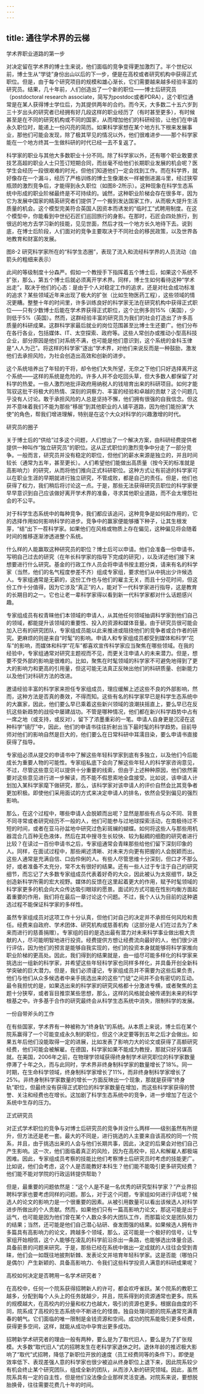 ```yaml
---
---
---
```

title: 通往学术界的云梯
---





学术界职业道路的第一步


对决定留在学术界的博士生来说，他们面临的竞争变得更加激烈了。半个世纪以前，博士生从“学徒”身份出山以后的下一步，便是在高校或者研究机构中获得正式职位。但是，由于每个研究项目的规模和雄心渐长，它们需要越来越多经验丰富的研究员。结果，几十年前，人们创造出了一个新的职位——博士后研究员（postdoctoral research associate，简写为postdoc或者PDRA），这个职位通常是在某人获得博士学位后，为其提供两年的合约。而今天，大多数二十五六岁到三十岁出头的研究者已经拥有好几段这样的职业经历了（有时甚至更多），有时候甚至是在不同的研究机构或不同的国家，从而增加他们的科研经验，让他们在申请永久职位时，能递上一份闪亮的简历。如果科学家想在某个地方扎下根来发展事业，那他们可能会发现，除了极其罕见的情况以外，他们很难进步——那个科学家能在一个地方终其一生做科研的时代已经一去不复返了。

科学家的职业与其他大多数职业十分不同。除了科学家以外，还有哪个职业敢要求技艺高超的职业人士只签订短期合同，而丝毫不给他们长期职业发展的机会呢？医学生会经历一段很艰难的时光，但他们知道他们一定会找到工作。而在科学界，就好像存在一个漏斗，经历了严格训练的博士生像潮水一样被倒进漏斗里，经过狭窄瓶颈的激烈竞争后，才能得到永久职位（如图8-2所示）。这种现象在科学生态系统中形成的职业阶梯最终是不可持续的。诚然，这种职业阶梯会存在很多年，因为它为发展中国家的精英研究者们提供了一个搬到发达国家工作，从而极大提升生活质量的机会。这个模型完美符合英国人因资本而诱发的“临时工”式聘用制度。在这个模型中，你能看到中世纪石匠们巡回旅行的身影。在那时，石匠会四处旅行，到很远的地方去学习新的技能，见见世面，然后才找一个地方长久地待下去。说到底，在博士后阶段，人们面对的竞争主要取决于不同社会的移民政策，以及世界各地教育和财富的发展。

图8-2 研究科学家所在的“科学生态圈”，表现了流入和流经科学界的人员流动（由箭头的粗细来表示）



此间的等级制度十分森严。假如一个教授手下指挥着五个博士后，如果这个系统不扩张，那么，第五个博士后就必须离开学术界。同样，博士生如何看待这种“学术出走”，取决于他们的心态：是由于个人对稳定工作的追求，还是对社会成功标准的追求？某些领域近年来出现了极大的扩张（比如生物医药工程），这些领域的情况更糟。整整十年的时间里，许多训练良好的科学家无法在研究机构中获得正式职位——只有少数博士后能在学术界获得正式职位，这个比例多则15%（美国），少则低于5%（英国）。然而，这群经验丰富的研究员为我们的社会打造出了许多高质量的科研成果。这群科学家最后就业的岗位范围甚至比博士生还要广。他们分布在各行各业，包括媒体、IT、太空探索、政府等。这些人常创办或推动小型高科技企业，部分原因是他们对系统不满，也可能是他们意识到，这个系统的金科玉律是“人人为己”。将这样的科学家“逐出”学术界，对他们来说反而是一种鼓励，激发他们去承担风险，为社会创造出高效和创新的进步。

这个系统培养出了年轻的干将，却令他们大失所望，无奈之下他们只好选择离开这个系统——这样的系统是危险的。许多人并不会吃回头草，但大多数人都保留了对科学的热爱。一些人激烈地批评政府用纳税人的钱培育出来的科研项目。如何才能驾驭这批干将极大的热情、深刻的洞察力、丰富的经验和卓越的贡献？这个问题几乎没有人讨论。敢于承担风险的人总是坚持不懈，他们拥有很强的自我信念。但这并不意味着我们不能为那些“移居”到其他职业的人铺平道路，因为他们能扮演“大使”的角色，帮我们增进理解，特别是在这个大众对科学的兴趣激增的时代。





研究员的圈子


关于博士后的“供给”过多这个问题，人们想出了一个解决方案，由科研经费提供者提供一种叫作“独立研究员”的职位。这从正式职位的激烈竞争中分走了一部分竞争。一般而言，研究员并没有稳定的职位，但他们的薪水来源是独立的，并且时间较长（通常为五年，甚至更长）。人们希望他们能做出高质量（按今天的标准就是高影响力）的研究，从而将他们推向正式科研职位。这种方式让有前途的科学家可以在职业生涯的早期就进行独立研究，不管成败，都是自己的责任。但是，他们也获得了权力，我们稍后将讨论这一点。于是，那些无法获得研究员职位的科学家便早早意识到自己应该做好离开学术界的准备，寻求其他职业道路，而不会太埋怨社会的不公平。

对于科学生态系统中的每种竞争，我们都应该追问，这种竞争是如何起作用的，它的选择作用如何影响科学的进步。竞争中的赢家便能够播下种子，让其生根发芽，“结”出下一茬科学家。如果他们在风格或物质上存在偏见，这种偏见将会随着时间的推移逐渐渗透进整个系统。

什么样的人能赢取这种研究员的职位？博士后可以申请。他们会准备一份申请书，写明自己过去的研究（在年长科学家的指导下完成的研究），以及详述他们接下来想要进行什么研究。基金的行政工作人员会将申请书按主题分类，请来有名的科学家（当然，他们的名气程度参差不齐）组成专家组，要求他们从中挑出少许候选人。专家组通常是无薪的，这份工作也与他们的雇主无关，而且十分花时间，但这份工作十分值得，因为它涉及“真正”的人，能对下一代科学家进行指导，这是教育的长期目的之一。它也让老一辈科学家得以看到新一代科学家都对什么话题感兴趣。

专家组成员有权青睐他们本领域的申请人，从其他任何领域抽调科学家到他们自己的领域，都能提升该领域的重要性、投入的资源和媒体音量。由于研究员很可能会加入已有的研究团队，专家组成员能以此来推进或阻挠他们的竞争者或合作者的研究。更麻烦的则是来自“时髦”的影响。申请人和专家组成员都受到媒体和科学“花车”的影响，而媒体和科学“花车”都喜欢宣传科学家应当聚焦在哪些领域。在我的经验中，专家组通常对研究主题视而不见，而更关注申请人的未来潜力。但是，想要不受外部的影响是很难的。比如，聚焦在时髦领域的科学家不可避免地得到了更大的影响力和更高的引用量，但这可能无法真正反映出他们的科研质量、创新能力以及他们对科研方法的改进。

邀请经验丰富的科学家来担任专家组成员，理应缓解上述这些不良的外部影响，然而，这种方法是否真的奏效，不得而知。这些有名的科学家早已是科学生态系统中的大赢家，因此，他们要么早已乘着这些新兴领域的浪潮扶摇直上，要么早已在反抗这些新趋势的战役中屡建战功。不管是哪种情况，他们都在新兴科学趋势中占有一席之地（或支持，或反对），留下了浓墨重彩的一笔。申请人自身更是沉浸在这种科学“镜厅”中，因此，他们的申请书往往折射出当下最时髦的科学趋势。目前导师对他们的影响自然是巨大的，他们要么在日常科研中耳濡目染，要么申请书直接获得了指导。

专家组必须从提交的申请书中了解这些年轻科学家到底有多独立，以及他们今后能成长为重要人物的可能性。专家组私底下会向了解这些年轻人的科学家咨询意见，不过，尽管这些意见可以提供十分重要的线索，但由于上述种种原因，他们依然需要对这些意见进行进一步解读，而不能不假思索地全盘接受。比如说，该申请人计划加入某科学家麾下做研究，那么，该科学家对该申请人的评价自然会比其竞争者更加积极。即使他们采用面试的方式来决定申请人的排名，依然会受到偏见的强烈影响。

那么，在这个过程中，哪些申请人会脱颖而出呢？显然是那些有点与众不同、背景不同寻常或者研究经历不一般的人，他们可能参与过地球探索活动，在南极待过不短的时间，或者在亚马孙盆地中研究过色彩斑斓的蝴蝶。如何将这些人与那些用机器混合几百种无色液体，然后在其中搜寻生长较快、较为黏稠的细胞的研究者进行比较？在读过一百份申请书之后，专家组通常会青睐那些给他们留下深刻印象的人。同样，在面试过程中，那些阐述清晰、对未来方向更有把握的人会脱颖而出。这些人通常是充满自信、口齿伶俐的人。有些人尽管思维十分深刻，但口才不那么好，或者准备不太充分，常不太有很好的结果。还有一些人过于专注于自己的研究细节，而忘记了大多数专家组成员代表着好奇的大众，因此被认为太抠细节，缺乏创造新科学所需的宏大视野。媒体的反馈在这里起着更大的作用，赋予时髦领域的科学家更多的机会向大众传达吸引眼球的愿景。面试的方式可能在性别均衡方面起着重要的作用，我们将在最后一章讨论这个问题。不过，我个人认为目前的这种遴选过程不能保证科学家的多样性。

虽然专家组成员对这项工作十分认真，但他们对自己的决定并不承担任何风险和责任。经费来自政府、学术团体、研究机构或慈善机构（这部分是人们在过去为了未来而进行的慈善捐赠）。专家组的目的是选出最有潜力对未来科学事业做出极大贡献的人，尽可能明智地进行投资。经费提供方想让经费流向最好的人，他们很少进行评估，因为他们的预言是能够自我实现的，他们的投资本身就能够将科学家推向职业阶梯的更高处。因此，我们得到的结果就是，由一组尽可能多样化的科学家来挑选出一组新的科学家，并希望这些年轻科学家也同样多样化，并具备开创全新科学突破的巨大潜力。但是，我们必须谨记，专家组成员并不需要为这些后果负责，他们与他们从众多候选者中亲手挑选出来的这些“门徒”之间并不会有密切的互动。最令我担忧的是，如果选出来的科学家的研究风格都十分激进专横，或者聚焦的主题十分狭窄，或者盲目推崇某些思想，那么，这样的风格就会被传递到未来的科学根基之中。许多基于合作的研究最终会从科学生态系统中消失，限制科学的发展。





一份自带斧头的工作


在有些国家，学术界有一种被称为“终身轨”的系统。从本质上来说，博士后在某个院系赢得了一个可能变成永久制的职位，但这个决定要等到五年之后才会做出。如果五年后他们没能取得一定的进展，比如发表了影响力大的论文或获得了高额研究经费，他们可能会被解雇。在德国，科学家如果不能成为教授，那就只好另谋高就。在美国，2006年之前，在物理学领域获得终身制学术研究职位的科学家数量停滞了十年之久，而与此同时，学术界非终身制科学家的数量增长了18%。同一时期，在生命科学领域，终身制科学家增长了11%，而非终身制科学家增长了25%。非终身制科学家数量的增长一方面反映出一个现象，那就是获得“终身轨”职位，但最终没有获得正式职位的科学家数量在增加，而这些科学家获得的赞誉、关注和经费也在增长。这加剧了科学生态系统中的竞争，进一步增加了在这个系统中生存的压力。





正式研究员


对正式学术职位的竞争与对博士后研究员的竞争并没什么两样——级别虽然有所提升，但方法还是老一套。最大的不同是，进行挑选的人主要来自该高校的同一个院系，并且，由于挑选出来的人会与他们长期共事，因此，决定的后果会对他们自己产生影响。这一次，他们面临着真正的风险，因为在高校中，招人和解雇人都极端困难。因此，专家组成员考察的技能比他们考察博士后研究员时考虑的技能更广。比如说，他们会考虑，这个人是否能教好本科生？他们能不能吸引更多研究经费？他们能不能对学院的行政运转提供帮助？

但是，最重要的问题依然是：“这个人是不是一名优秀的研究型科学家？”产业界招聘科学家也要考虑同样的问题。那么，对于这个问题，专家组如何进行评估呢？候选人的论文的影响力是一个很重要的因素。从被引用数量可以看出该候选人对科学进步所做出的个人贡献。然而，如果他们只有一篇高影响力论文，那这可能是出于运气，也可能是因为他们曾在某个人数众多的大团队工作，而那篇论文是团队努力的结果；当然，还可能是他们自己潜心钻研、奋发图强的结果。如果候选人拥有许多篇具有高影响力的论文，跨越多个领域，那么，这可能是一个极好的信号，让专家组开始相信，这个人能够在凌乱的科学前沿杀出一条路，也能够选出体量合适、具备前景的问题来研究。于是，那些已经在系统中做出一定成就的人往往会受到青睐，他们会一如既往地披荆斩棘、发表论文并培育年轻科学家。这是否能（哪怕只是偶尔）产生新颖的、具备高影响力、令我们这些科学投资人满意的科研成果呢？





高校如何决定是否聘用一名学术研究者？


在高校中，任何一个院系获得招聘新人的许可，都会欢呼雀跃。某个院系的教职工越多，分配到每个人头上的任务就越少，并且，院系得到的资源通常也更多。院系的规模越大，在高校内的分量和权力也越大，吸引的资源也更多。根据自由度的不同，院系成了高校的生态系统中不断进化的怪兽。独自处理问题的院系通常充满青春的朝气。它们面临的唯一限制是金钱资源和空间。成功的院系能吸引更多经费，获得更多空间，这样，就能从成功中孕育出更多成功。

招聘新学术研究者的理由一般有两种，要么是为了取代旧人，要么是为了扩张规模。大多数“取代旧人”式的招聘发生在老科学家退休之时。退休年龄的推迟极大影响了“取代”式招聘，降低了新职位开放的速度（员工经费同等的条件下）。即使是效率低下、表现差强人意的科学家也很少被迫从终身职位上退下来，因此院系较少有机会终止某个研究团队，组成全新的团队，从而涉入新的研究领域。因此，虽然院系具有一定的自主性，但是他们没法像企业那样灵活变通。对院系来说，要想脱胎换骨，往往需要花费几十年的时间。
